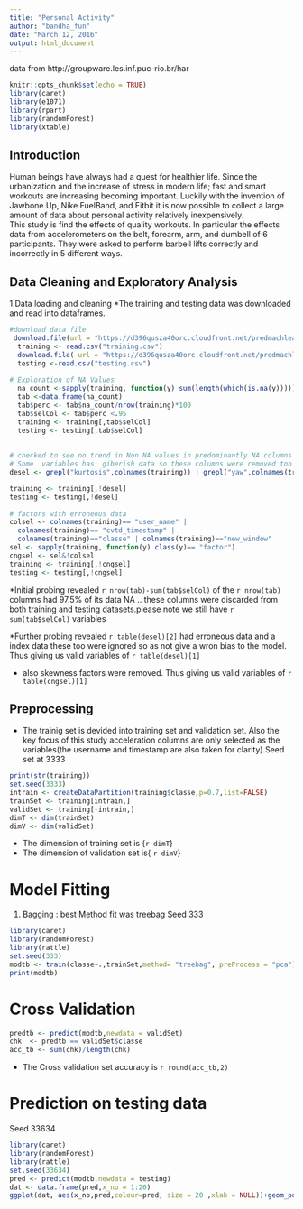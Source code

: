---
title: "Personal Activity"
author: "bandha_fun"
date: "March 12, 2016"
output: html_document
---
data from  http://groupware.les.inf.puc-rio.br/har 
```{r setup, include=FALSE}
knitr::opts_chunk$set(echo = TRUE)
library(caret)
library(e1071)
library(rpart)
library(randomForest)
library(xtable)
```

## Introduction
 Human beings have always had a quest for healthier life. Since the urbanization and the increase of stress in modern life; fast and smart workouts are increasing becoming important.   Luckily with the invention of Jawbone Up, Nike FuelBand, and Fitbit it is now possible to collect a large amount of data about personal activity relatively inexpensively.  
This study is find the effects of quality workouts. In particular the effects data from accelerometers on the belt, forearm, arm, and dumbell of 6 participants. They were asked to perform barbell lifts correctly and incorrectly in 5 different ways. 

## Data Cleaning and Exploratory Analysis
1.Data loading and cleaning
*The training and testing data was downloaded and read into dataframes.

```{r explore,echo=FALSE,warning=FALSE}
  
#download data file
 download.file(url = "https://d396qusza40orc.cloudfront.net/predmachlearn/pml-training.csv",destfile = "training.csv")
  training <- read.csv("training.csv")
  download.file( url = "https://d396qusza40orc.cloudfront.net/predmachlearn/pml-testing.csv",destfile ="testing.csv")
  testing <-read.csv("testing.csv")
  
# Exploration of NA Values 
  na_count <-sapply(training, function(y) sum(length(which(is.na(y)))))
  tab <-data.frame(na_count)
  tab$perc <- tab$na_count/nrow(training)*100
  tab$selCol <- tab$perc <.95
  training <- training[,tab$selCol]
  testing <- testing[,tab$selCol]
 
  
# checked to see no trend in Non NA values in predominantly NA columns
# Some  variables has  giberish data so these columns were removed too
desel <- grepl("kurtosis",colnames(training)) | grepl("yaw",colnames(training))|colnames(training)=="X"

training <- training[,!desel]
testing <- testing[,!desel]
  
# factors with erroneous data
colsel <- colnames(training)== "user_name" |
  colnames(training)== "cvtd_timestamp" |
  colnames(training)=="classe" | colnames(training)=="new_window"
sel <- sapply(training, function(y) class(y)== "factor")
cngsel <- sel&!colsel
training <- training[,!cngsel] 
testing <- testing[,!cngsel]
```
*Initial probing revealed `r nrow(tab)-sum(tab$selCol)` of the `r nrow(tab)` columns had 97.5% of its data NA .. these columns were discarded from both training and testing datasets.please note we still have `r sum(tab$selCol)` variables

*Further probing revealed `r table(desel)[2]` had erroneous data and a index data these too were ignored so as not give a wron bias to the model. Thus giving us valid variables of `r table(desel)[1]`

* also skewness factors were removed. Thus giving us valid variables of `r table(cngsel)[1]`  

## Preprocessing  
* The trainig set is devided into training set and validation set. Also the key focus of this study acceleration columns are only selected as the variables(the username and timestamp are also taken for clarity).Seed set at 3333

```{r validSet , echo= FALSE,message=FALSE,warning=FALSE}

print(str(training))
set.seed(3333)
intrain <- createDataPartition(training$classe,p=0.7,list=FALSE)
trainSet <- training[intrain,]
validSet <- training[-intrain,]
dimT <- dim(trainSet)
dimV <- dim(validSet)
```
* The dimension of training set is {`r dimT`}
* The dimension of validation set is{ `r dimV`}



# Model Fitting

1. Bagging : best Method fit was treebag
Seed 333  
```{r modrp, echo=FALSE,message=FALSE,warning=FALSE}
library(caret)
library(randomForest)
library(rattle)
set.seed(333)
modtb <- train(classe~.,trainSet,method= "treebag", preProcess = "pca")
print(modtb)

```

# Cross Validation
```{r vald, echo=TRUE,message=FALSE,warning=FALSE}
predtb <- predict(modtb,newdata = validSet)
chk  <- predtb == validSet$classe
acc_tb <- sum(chk)/length(chk) 

```

* The Cross validation set accuracy is `r round(acc_tb,2)`  


# Prediction on testing data
Seed 33634  
```{r predrp, echo=FALSE,message=FALSE, warning=FALSE,fig.height= 4, fig.width= 8}
library(caret)
library(randomForest)
library(rattle)
set.seed(33634)
pred <- predict(modtb,newdata = testing)
dat <- data.frame(pred,x_no = 1:20)
ggplot(dat, aes(x_no,pred,colour=pred, size = 20 ,xlab = NULL))+geom_point() +theme(legend.position="none")+xlab("")
```
  

